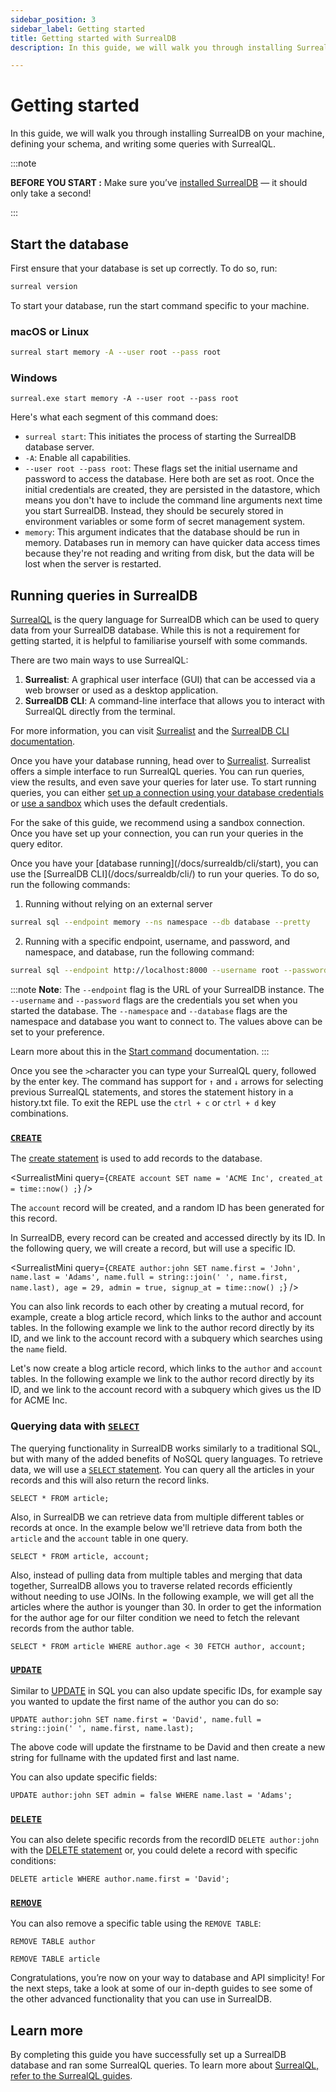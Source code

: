 ```yaml
---
sidebar_position: 3
sidebar_label: Getting started
title: Getting started with SurrealDB
description: In this guide, we will walk you through installing SurrealDB on your machine, defining your schema, and writing some queries with SurrealQL.

---
```



# Getting started

In this guide, we will walk you through installing SurrealDB on your machine, defining your schema, and writing some queries with SurrealQL.

:::note

__BEFORE YOU START :__ Make sure you’ve [installed SurrealDB](/docs/surrealdb/installation) — it should only take a second!

:::

## Start the database

First ensure that your database is set up correctly. To do so, run:

```bash
surreal version
```
To start your database, run the start command specific to your machine.

### macOS or Linux

```bash
surreal start memory -A --user root --pass root
```
### Windows 

```shell
surreal.exe start memory -A --user root --pass root
```

Here's what each segment of this command does: 

- `surreal start`: This initiates the process of starting the SurrealDB database server.
- `-A`: Enable all capabilities.
- `--user root --pass root`: These flags set the initial username and password to access the database. Here both are set as root. Once the initial credentials are created, they are persisted in the datastore, which means you don't have to include the command line arguments next time you start SurrealDB. Instead, they should be securely stored in environment variables or some form of secret management system.
- `memory`: This argument indicates that the database should be run in memory. Databases run in memory can have quicker data access times because they're not reading and writing from disk, but the data will be lost when the server is restarted.

## Running queries in SurrealDB

[SurrealQL](/docs/surrealdb/surrealql/) is the query language for SurrealDB which can be used to query data from your SurrealDB database. While this is not a requirement for getting started, it is helpful to familiarise yourself with some commands.

There are two main ways to use SurrealQL:

1. **Surrealist**: A graphical user interface (GUI) that can be accessed via a web browser or used as a desktop application.
2. **SurrealDB CLI**: A command-line interface that allows you to interact with SurrealQL directly from the terminal.

For more information, you can visit [Surrealist](https://Surrealist.app) and the [SurrealDB CLI documentation](/docs/surrealdb/cli/).

<Tabs groupId="running-surrealql">
  <TabItem value="npm" label="Using Surrealist" default>

Once you have your database running, head over to [Surrealist](https://Surrealist.app). Surrealist offers a simple interface to run SurrealQL queries. You can run queries, view the results, and even save your queries for later use. To start running queries, you can either [set up a connection using your database credentials](/docs/surrealist/getting-started#creating-a-connection) or [use a sandbox](/docs/surrealist/getting-started#using-the-sandbox) which uses the default credentials.

For the sake of this guide, we recommend using a sandbox connection. Once you have set up your connection, you can run your queries in the query editor. 

</TabItem>
<TabItem value="CLI" label="Using CLI">
Once you have your [database running](/docs/surrealdb/cli/start), you can use the [SurrealDB CLI](/docs/surrealdb/cli/) to run your queries. To do so, run the following commands:

1. Running without relying on an external server

```bash
surreal sql --endpoint memory --ns namespace --db database --pretty
```

2. Running with a specific endpoint, username, and password, and namespace, and database, run the following command: 

```bash
surreal sql --endpoint http://localhost:8000 --username root --password root --namespace test --database test
```
:::note
__Note__: The `--endpoint` flag is the URL of your SurrealDB instance. The `--username` and `--password` flags are the credentials you set when you started the database. The `--namespace` and `--database` flags are the namespace and database you want to connect to. The values above can be set to your preference. 

Learn more about this in the [Start command](/docs/surrealdb/cli/start) documentation.
:::

Once you see the `>`character you can type your SurrealQL query, followed by the enter key. The command has support for `↑` and `↓` arrows for selecting previous SurrealQL statements, and stores the statement history in a history.txt file. To exit the REPL use the `ctrl + c` or `ctrl + d` key combinations.
</TabItem>
</Tabs>

### [`CREATE`](/docs/surrealdb/surrealql/statements/create)

The [create statement](/docs/surrealdb/surrealql/statements/create) is used to add records to the database.

<SurrealistMini
	query={`CREATE account SET
	name = 'ACME Inc',
	created_at = time::now()
;`}
/>

The `account` record will be created, and a random ID has been generated for this record.

In SurrealDB, every record can be created and accessed directly by its ID. In the following query, we will create a record, but will use a specific ID.

<SurrealistMini
	query={`CREATE author:john SET
	name.first = 'John',
	name.last = 'Adams',
	name.full = string::join(' ', name.first, name.last),
	age = 29,
	admin = true,
	signup_at = time::now()
;`}
/>

You can also link records to each other by creating a mutual record, for example, create a blog article record, which links to the author and account tables. In the following example we link to the author record directly by its ID, and we link to the account record with a subquery which searches using the `name` field.

Let's now create a blog article record, which links to the `author` and `account` tables. In the following example we link to the author record directly by its ID, and we link to the account record with a subquery which gives us the ID for ACME Inc.


<SurrealistMini
url="https://dev.surrealist.app/mini?setup=CREATE+account+SET%0A%09name+%3D+%27ACME+Inc%27%2C%0A%09created_at+%3D+time%3A%3Anow%28%29%0A%3B%0ACREATE+author%3Ajohn+SET%0A%09name.first+%3D+%27John%27%2C%0A%09name.last+%3D+%27Adams%27%2C%0A%09name.full+%3D+string%3A%3Ajoin%28%27+%27%2C+name.first%2C+name.last%29%2C%0A%09age+%3D+29%2C%0A%09admin+%3D+true%2C%0A%09signup_at+%3D+time%3A%3Anow%28%29%0A%3B%0A&query=CREATE+article+SET%0A%09created_at+%3D+time%3A%3Anow%28%29%2C%0A%09author+%3D+author%3Ajohn%2C%0A%09title+%3D+%27Lorem+ipsum+dolor%27%2C%0A%09text+%3D+%27Donec+eleifend%2C+nunc+vitae+commodo+accumsan%2C+mauris+est+fringilla.%27%2C%0A%09account+%3D+%28SELECT+VALUE+id+FROM+account+WHERE+name+%3D+%27ACME+Inc%27+LIMIT+1%29%5B0%5D%0A%3B"
/>

### Querying data with [`SELECT`](/docs/surrealdb/surrealql/statements/select)

The querying functionality in SurrealDB works similarly to a traditional SQL, but with many of the added benefits of NoSQL query languages. To retrieve data, we will use a [`SELECT` statement](/docs/surrealdb/surrealql/statements/select). You can query all the articles in your records and this will also return the record links.

```surql
SELECT * FROM article;
```

Also, in SurrealDB we can retrieve data from multiple different tables or records at once. In the example below we'll retrieve data from both the `article` and the `account` table in one query.

```surql
SELECT * FROM article, account;
```

<SurrealistMini url= "https://dev.surrealist.app/mini?setup=CREATE+account+SET%0A%09name+%3D+%27ACME+Inc%27%2C%0A%09created_at+%3D+time%3A%3Anow%28%29%0A%3B%0ACREATE+author%3Ajohn+SET%0A%09name.first+%3D+%27John%27%2C%0A%09name.last+%3D+%27Adams%27%2C%0A%09name.full+%3D+string%3A%3Ajoin%28%27+%27%2C+name.first%2C+name.last%29%2C%0A%09age+%3D+29%2C%0A%09admin+%3D+true%2C%0A%09signup_at+%3D+time%3A%3Anow%28%29%3B%0A%0ACREATE+article+SET%0A%09created_at+%3D+time%3A%3Anow%28%29%2C%0A%09author+%3D+author%3Ajohn%2C%0A%09title+%3D+%27Lorem+ipsum+dolor%27%2C%0A%09text+%3D+%27Donec+eleifend%2C+nunc+vitae+commodo+accumsan%2C+mauris+est+fringilla.%27%2C%0A%09account+%3D+%28SELECT+VALUE+id+FROM+account+WHERE+name+%3D+%27ACME+Inc%27+LIMIT+1%29%5B0%5D%0A%3B%0A%0A&query=SELECT+*+FROM+article%2C+account%3B" />

Also, instead of pulling data from multiple tables and merging that data together, SurrealDB allows you to traverse related records efficiently without needing to use JOINs. In the following example, we will get all the articles where the author is younger than 30. In order to get the information for the author age for our filter condition we need to fetch the relevant records from the author table.

```surql
SELECT * FROM article WHERE author.age < 30 FETCH author, account;
```
<SurrealistMini url="https://dev.surrealist.app/mini?setup=CREATE+account+SET%0A%09name+%3D+%27ACME+Inc%27%2C%0A%09created_at+%3D+time%3A%3Anow%28%29%0A%3B%0ACREATE+author%3Ajohn+SET%0A%09name.first+%3D+%27John%27%2C%0A%09name.last+%3D+%27Adams%27%2C%0A%09name.full+%3D+string%3A%3Ajoin%28%27+%27%2C+name.first%2C+name.last%29%2C%0A%09age+%3D+29%2C%0A%09admin+%3D+true%2C%0A%09signup_at+%3D+time%3A%3Anow%28%29%3B%0A%0ACREATE+article+SET%0A%09created_at+%3D+time%3A%3Anow%28%29%2C%0A%09author+%3D+author%3Ajohn%2C%0A%09title+%3D+%27Lorem+ipsum+dolor%27%2C%0A%09text+%3D+%27Donec+eleifend%2C+nunc+vitae+commodo+accumsan%2C+mauris+est+fringilla.%27%2C%0A%09account+%3D+%28SELECT+VALUE+id+FROM+account+WHERE+name+%3D+%27ACME+Inc%27+LIMIT+1%29%5B0%5D%0A%3B%0A&query=SELECT+*+FROM+article+WHERE+author.age+%3C+30+FETCH+author%2C+account%3B" />

### [`UPDATE`](/docs/surrealdb/surrealql/statements/update)

Similar to [UPDATE](/docs/surrealdb/surrealql/statements/update) in SQL you can also update specific IDs, for example say you wanted to update the first name of the author you can do so:

```surql
UPDATE author:john SET name.first = 'David', name.full = string::join(' ', name.first, name.last);
```

<SurrealistMini url="https://dev.surrealist.app/mini?setup=CREATE+author%3Ajohn+SET%0A%09name.first+%3D+%27John%27%2C%0A%09name.last+%3D+%27Adams%27%2C%0A%09name.full+%3D+string%3A%3Ajoin%28%27+%27%2C+name.first%2C+name.last%29%2C%0A%09age+%3D+29%2C%0A%09admin+%3D+true%2C%0A%09signup_at+%3D+time%3A%3Anow%28%29%3B%0A%0ACREATE+article+SET%0A%09created_at+%3D+time%3A%3Anow%28%29%2C%0A%09author+%3D+author%3Ajohn%2C%0A%09title+%3D+%27Lorem+ipsum+dolor%27%2C%0A%09text+%3D+%27Donec+eleifend%2C+nunc+vitae+commodo+accumsan%2C+mauris+est+fringilla.%27%2C%0A%09account+%3D+%28SELECT+VALUE+id+FROM+account+WHERE+name+%3D+%27ACME+Inc%27+LIMIT+1%29%5B0%5D%0A%3B&query=UPDATE+author%3Ajohn+SET+name.first+%3D+%27David%27%2C+name.full+%3D+string%3A%3Ajoin%28%27+%27%2C+name.first%2C+name.last%29%3B"/>

The above code will update the firstname to be David and then create a new string for fullname with the updated first and last name. 

You can also update specific fields:

```surql
UPDATE author:john SET admin = false WHERE name.last = 'Adams';
```

### [`DELETE`](/docs/surrealdb/surrealql/statements/delete)

You can also delete specific records from the recordID `DELETE author:john` with the [DELETE statement](/docs/surrealdb/surrealql/statements/delete) or, you could delete a record with specific conditions:

```surql
DELETE article WHERE author.name.first = 'David';
```

### [`REMOVE`](/docs/surrealdb/surrealql/statements/remove)

You can also remove a specific table using the `REMOVE TABLE`:

```surql
REMOVE TABLE author
```

```surql
REMOVE TABLE article
```

Congratulations, you’re now on your way to database and API simplicity! For the next steps, take a look at some of our in-depth guides to see some of the other advanced functionality that you can use in SurrealDB.

## Learn more

By completing this guide you have successfully set up a SurrealDB database and ran some SurrealQL queries. To learn more about [SurrealQL, refer to the SurrealQL guides](/docs/surrealdb/surrealql).
